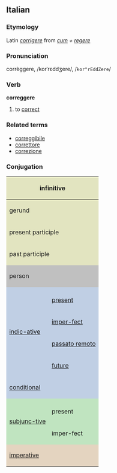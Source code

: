 ==Italian==
===Etymology===
Latin ''[[corrigere]]'' from ''[[cum]] + [[regere]]''
===Pronunciation===
corrèggere, /korˈrɛddʒere/, /<tt>kor"rEddZere</tt>/
===Verb===
'''correggere'''

# to [[correct]]

===Related terms===
*[[correggibile]]
*[[correttore]]
*[[correzione]]

===Conjugation===

<center>
{| style="background:#F0F0F0"

|-
! colspan="3" style="background:#e2e4c0" | infinitive
| colspan="5" | correggere

|-
! colspan="3" style="background:#e2e4c0" | gerund
| colspan="5" | correggendo

|-
! colspan="3" style="background:#e2e4c0" | present participle
| colspan="5" | [[correggente]]

|-
! colspan="3" style="background:#e2e4c0" | past participle
| colspan="5" | [[corretto]]

|-
! colspan="2" rowspan="2" style="background:#C0C0C0" | person
! colspan="3" style="background:#C0C0C0" | singular
! colspan="3" style="background:#C0C0C0" | plural

|-
! style="background:#C0C0C0;width:12.5%" | first
! style="background:#C0C0C0;width:12.5%" | second
! style="background:#C0C0C0;width:12.5%" | third
! style="background:#C0C0C0;width:12.5%" | first
! style="background:#C0C0C0;width:12.5%" | second
! style="background:#C0C0C0;width:12.5%" | third

|-
! rowspan="5" style="background:#c0cfe4" | [[indicative|indic-ative]]

! style="background:#c0cfe4" colspan="1" | 
! style="background:#c0cfe4" | io
! style="background:#c0cfe4" | tu
! style="background:#c0cfe4" | lui/lei
! style="background:#c0cfe4" | noi
! style="background:#c0cfe4" | voi
! style="background:#c0cfe4" | loro

|-
! style="height:3em;background:#c0cfe4" | [[present]]
| correggo
| correggi
| corregge
| correggiamo
| correggete
| correggono

|-
! style="height:3em;background:#c0cfe4" | [[imperfect|imper-fect]]
| correggevo
| correggevi
| correggeva
| correggevamo
| correggevate
| correggevano

|-
! style="height:3em;background:#c0cfe4" | [[passato remoto]]
| corressi
| correggesti
| corresse
| correggemmo
| correggeste
| corressero

|-
! style="height:3em;background:#c0cfe4" | [[future]]
| correggerò
| correg-gerai
| correggerà
| corregge-remo
| correggerete
| correggeranno

|-
! colspan="2" style="height:3em;background:#c0cfe4" | [[conditional]]
| correggerei
| correg-geresti
| corregge-rebbe
| corregge-remmo
| corregge-reste
| corregge-rebbero

|-
! rowspan="3" style="background:#c0e4c0" |[[subjunctive|subjunc-tive]]
! style="background:#c0e4c0" | 
! style="background:#c0e4c0" | che io
! style="background:#c0e4c0" | che tu
! style="background:#c0e4c0" | che lui/che lei
! style="background:#c0e4c0" | che noi
! style="background:#c0e4c0" | che voi
! style="background:#c0e4c0" | che loro

|-
! style="height:3em;background:#c0e4c0" | present
| corregga
| corregga
| corregga
| correggiamo
| correggiate
| correggano

|-
! style="height:3em;background:#c0e4c0" rowspan="1" | imper-fect
| correggessi
| correggessi
| correggesse
| corregges-simo
| correggeste
| corregges-sero

|-
! colspan="2" rowspan="2" style="height:3em;background:#e4d4c0" | [[imperative]]
! style="background:#e4d4c0" | -
! style="background:#e4d4c0" | tu
! style="background:#e4d4c0" | lui/lei
! style="background:#e4d4c0" | noi
! style="background:#e4d4c0" | voi
! style="background:#e4d4c0" | loro

|-
|
| correggi
| corregga
| correggiamo
| correggete
| correggano

|}
</center>